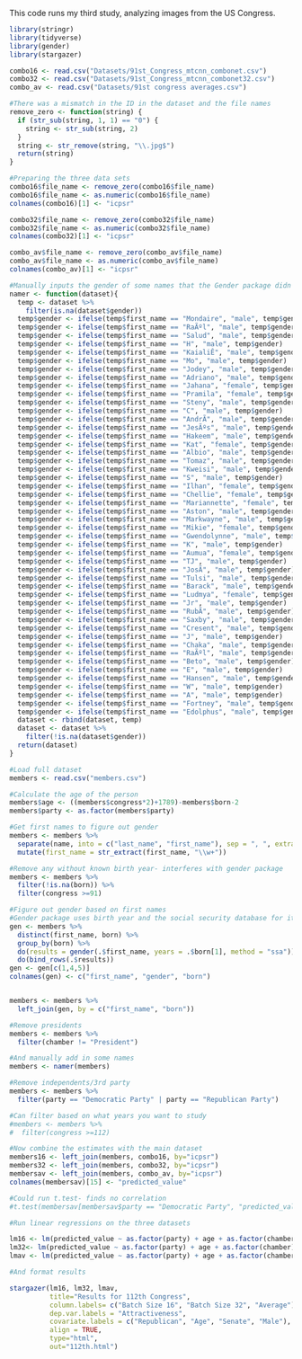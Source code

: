 This code runs my third study, analyzing images from the US Congress. 

```{r}
library(stringr)
library(tidyverse)
library(gender)
library(stargazer)
```


```{r}
combo16 <- read.csv("Datasets/91st_Congress_mtcnn_combonet.csv")
combo32 <- read.csv("Datasets/91st_Congress_mtcnn_combonet32.csv")
combo_av <- read.csv("Datasets/91st congress averages.csv")

#There was a mismatch in the ID in the dataset and the file names
remove_zero <- function(string) {
  if (str_sub(string, 1, 1) == "0") {
    string <- str_sub(string, 2)
  }
  string <- str_remove(string, "\\.jpg$")
  return(string)
}

#Preparing the three data sets
combo16$file_name <- remove_zero(combo16$file_name)
combo16$file_name <- as.numeric(combo16$file_name)
colnames(combo16)[1] <- "icpsr"

combo32$file_name <- remove_zero(combo32$file_name)
combo32$file_name <- as.numeric(combo32$file_name)
colnames(combo32)[1] <- "icpsr"

combo_av$file_name <- remove_zero(combo_av$file_name)
combo_av$file_name <- as.numeric(combo_av$file_name)
colnames(combo_av)[1] <- "icpsr"

```

```{r}
#Manually inputs the gender of some names that the Gender package didn't work on
namer <- function(dataset){
  temp <- dataset %>%
    filter(is.na(dataset$gender))
  temp$gender <- ifelse(temp$first_name == "Mondaire", "male", temp$gender)
  temp$gender <- ifelse(temp$first_name == "RaÃºl", "male", temp$gender)
  temp$gender <- ifelse(temp$first_name == "Salud", "male", temp$gender)
  temp$gender <- ifelse(temp$first_name == "H", "male", temp$gender)
  temp$gender <- ifelse(temp$first_name == "KaialiÊ", "male", temp$gender)
  temp$gender <- ifelse(temp$first_name == "Mo", "male", temp$gender)
  temp$gender <- ifelse(temp$first_name == "Jodey", "male", temp$gender)
  temp$gender <- ifelse(temp$first_name == "Adriano", "male", temp$gender)
  temp$gender <- ifelse(temp$first_name == "Jahana", "female", temp$gender)
  temp$gender <- ifelse(temp$first_name == "Pramila", "female", temp$gender)
  temp$gender <- ifelse(temp$first_name == "Steny", "male", temp$gender)
  temp$gender <- ifelse(temp$first_name == "C", "male", temp$gender)
  temp$gender <- ifelse(temp$first_name == "AndrÃ", "male", temp$gender)
  temp$gender <- ifelse(temp$first_name == "JesÃºs", "male", temp$gender)
  temp$gender <- ifelse(temp$first_name == "Hakeem", "male", temp$gender)
  temp$gender <- ifelse(temp$first_name == "Kat", "female", temp$gender)
  temp$gender <- ifelse(temp$first_name == "Albio", "male", temp$gender)
  temp$gender <- ifelse(temp$first_name == "Tomaz", "male", temp$gender)
  temp$gender <- ifelse(temp$first_name == "Kweisi", "male", temp$gender)
  temp$gender <- ifelse(temp$first_name == "S", "male", temp$gender)
  temp$gender <- ifelse(temp$first_name == "Ilhan", "female", temp$gender)
  temp$gender <- ifelse(temp$first_name == "Chellie", "female", temp$gender)
  temp$gender <- ifelse(temp$first_name == "Mariannette", "female", temp$gender)
  temp$gender <- ifelse(temp$first_name == "Aston", "male", temp$gender)
  temp$gender <- ifelse(temp$first_name == "Markwayne", "male", temp$gender)
  temp$gender <- ifelse(temp$first_name == "Mikie", "female", temp$gender)
  temp$gender <- ifelse(temp$first_name == "Gwendolynne", "male", temp$gender)
  temp$gender <- ifelse(temp$first_name == "K", "male", temp$gender)
  temp$gender <- ifelse(temp$first_name == "Aumua", "female", temp$gender)
  temp$gender <- ifelse(temp$first_name == "TJ", "male", temp$gender)
  temp$gender <- ifelse(temp$first_name == "JosÃ", "male", temp$gender)
  temp$gender <- ifelse(temp$first_name == "Tulsi", "male", temp$gender)
  temp$gender <- ifelse(temp$first_name == "Barack", "male", temp$gender)
  temp$gender <- ifelse(temp$first_name == "Ludmya", "female", temp$gender)
  temp$gender <- ifelse(temp$first_name == "Jr", "male", temp$gender)
  temp$gender <- ifelse(temp$first_name == "RubÃ", "male", temp$gender)
  temp$gender <- ifelse(temp$first_name == "Saxby", "male", temp$gender)
  temp$gender <- ifelse(temp$first_name == "Cresent", "male", temp$gender)
  temp$gender <- ifelse(temp$first_name == "J", "male", temp$gender)
  temp$gender <- ifelse(temp$first_name == "Chaka", "male", temp$gender)
  temp$gender <- ifelse(temp$first_name == "RaÃºl", "male", temp$gender)
  temp$gender <- ifelse(temp$first_name == "Beto", "male", temp$gender)
  temp$gender <- ifelse(temp$first_name == "E", "male", temp$gender)
  temp$gender <- ifelse(temp$first_name == "Hansen", "male", temp$gender)
  temp$gender <- ifelse(temp$first_name == "W", "male", temp$gender)
  temp$gender <- ifelse(temp$first_name == "A", "male", temp$gender)
  temp$gender <- ifelse(temp$first_name == "Fortney", "male", temp$gender)
  temp$gender <- ifelse(temp$first_name == "Edolphus", "male", temp$gender)
  dataset <- rbind(dataset, temp)
  dataset <- dataset %>%
    filter(!is.na(dataset$gender))
  return(dataset)
}
```


```{r}
#Load full dataset
members <- read.csv("members.csv")

#Calculate the age of the person
members$age <- ((members$congress*2)+1789)-members$born-2
members$party <- as.factor(members$party)

#Get first names to figure out gender
members <- members %>%
  separate(name, into = c("last_name", "first_name"), sep = ", ", extra = "drop") %>%
  mutate(first_name = str_extract(first_name, "\\w+"))

#Remove any without known birth year- interferes with gender package
members <- members %>%
  filter(!is.na(born)) %>%
  filter(congress >=91)

#Figure out gender based on first names
#Gender package uses birth year and the social security database for its calculations
gen <- members %>% 
  distinct(first_name, born) %>% 
  group_by(born) %>% 
  do(results = gender(.$first_name, years = .$born[1], method = "ssa")) %>%
  do(bind_rows(.$results))
gen <- gen[c(1,4,5)]
colnames(gen) <- c("first_name", "gender", "born")


members <- members %>%
  left_join(gen, by = c("first_name", "born"))

#Remove presidents
members <- members %>%
  filter(chamber != "President")

#And manually add in some names
members <- namer(members)

#Remove independents/3rd party
members <- members %>%
  filter(party == "Democratic Party" | party == "Republican Party")

```


```{r}

#Can filter based on what years you want to study
#members <- members %>%
#  filter(congress >=112)

#Now combine the estimates with the main dataset
members16 <- left_join(members, combo16, by="icpsr")
members32 <- left_join(members, combo32, by="icpsr")
membersav <- left_join(members, combo_av, by="icpsr")
colnames(membersav)[15] <- "predicted_value"

#Could run t.test- finds no correlation
#t.test(membersav[membersav$party == "Democratic Party", "predicted_value"], membersav[membersav$party == "Republican Party", "predicted_value"])


```



```{r}
#Run linear regressions on the three datasets

lm16 <- lm(predicted_value ~ as.factor(party) + age + as.factor(chamber) + as.factor(gender), data=members16)
lm32<- lm(predicted_value ~ as.factor(party) + age + as.factor(chamber) + as.factor(gender), data=members32)
lmav <- lm(predicted_value ~ as.factor(party) + age + as.factor(chamber) + as.factor(gender), data=membersav)


```

```{r}
#And format results

stargazer(lm16, lm32, lmav, 
          title="Results for 112th Congress",
          column.labels= c("Batch Size 16", "Batch Size 32", "Average"),
          dep.var.labels = "Attractiveness",
          covariate.labels = c("Republican", "Age", "Senate", "Male"),
          align = TRUE,
          type="html", 
          out="112th.html")
```


